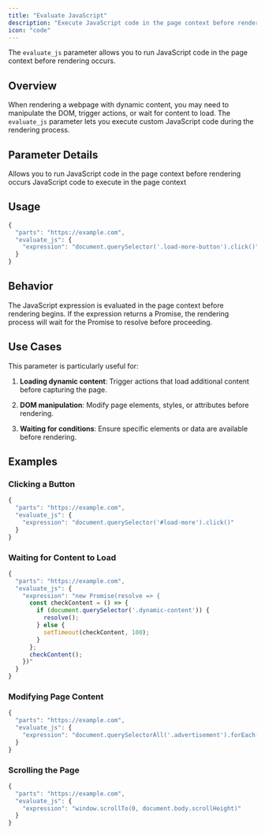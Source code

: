```yaml
---
title: "Evaluate JavaScript"
description: "Execute JavaScript code in the page context before rendering to manipulate the DOM or wait for dynamic content"
icon: "code"
---
```


The `evaluate_js` parameter allows you to run JavaScript code in the page context before rendering occurs.

## Overview

When rendering a webpage with dynamic content, you may need to manipulate the DOM, trigger actions, or wait for content to load. The `evaluate_js` parameter lets you execute custom JavaScript code during the rendering process.

## Parameter Details

<ResponseField name="evaluate_js" type="object">
  Allows you to run JavaScript code in the page context before rendering occurs
  <Expandable title="Properties">
    <ResponseField name="expression" type="string" required>
      JavaScript code to execute in the page context
    </ResponseField>
  </Expandable>
</ResponseField>

## Usage

```javascript
{
  "parts": "https://example.com",
  "evaluate_js": {
    "expression": "document.querySelector('.load-more-button').click()"
  }
}
```

## Behavior

The JavaScript expression is evaluated in the page context before rendering begins. If the expression returns a Promise, the rendering process will wait for the Promise to resolve before proceeding.

## Use Cases

This parameter is particularly useful for:

1. **Loading dynamic content**: Trigger actions that load additional content before capturing the page.

2. **DOM manipulation**: Modify page elements, styles, or attributes before rendering.

3. **Waiting for conditions**: Ensure specific elements or data are available before rendering.

## Examples

### Clicking a Button

```javascript
{
  "parts": "https://example.com",
  "evaluate_js": {
    "expression": "document.querySelector('#load-more').click()"
  }
}
```

### Waiting for Content to Load

```javascript
{
  "parts": "https://example.com",
  "evaluate_js": {
    "expression": "new Promise(resolve => { 
      const checkContent = () => {
        if (document.querySelector('.dynamic-content')) {
          resolve();
        } else {
          setTimeout(checkContent, 100);
        }
      };
      checkContent();
    })"
  }
}
```

### Modifying Page Content

```javascript
{
  "parts": "https://example.com",
  "evaluate_js": {
    "expression": "document.querySelectorAll('.advertisement').forEach(ad => ad.remove())"
  }
}
```

### Scrolling the Page

```javascript
{
  "parts": "https://example.com",
  "evaluate_js": {
    "expression": "window.scrollTo(0, document.body.scrollHeight)"
  }
}
```
